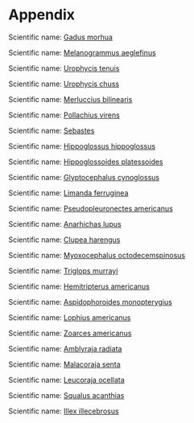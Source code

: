 # Appendix
<!-- This page has been automatically generated: do not edit by hand -->

\index{Morue franche} \index{Atlantic cod} \index{Gadus morhua} 

\index{Gadidae!Gadus morhua} 

Scientific name: [Gadus morhua](http://www.marinespecies.org/aphia.php?p=taxdetails&id=126436) 
 \newline
\begin{minipage}{1.0\textwidth}
 \begin{tabular}{c}
\includegraphics[width=6in]{../Figures-Actual/SS10_IDWMap-biomass.pdf} \\ 
\end{tabular} 
\captionof{figure}{Inverse distance weighted distribution of catch biomass (kg/tow) for Atlantic cod.}
\end{minipage} 

\begin{minipage}{1.0\textwidth}
 \begin{tabular}{c}
\includegraphics[width=1.8in]{../Figures-Actual/SS10_Stratified-biomass.pdf} \\ 
\end{tabular} 
\captionof{figure}{Inverse distance weighted distribution of catch biomass (kg/tow) for Atlantic cod.}
\end{minipage} 

\clearpage

\index{Aiglefin} \index{Haddock} \index{Melanogrammus aeglefinus} 

\index{Gadidae!Melanogrammus aeglefinus} 

Scientific name: [Melanogrammus aeglefinus](http://www.marinespecies.org/aphia.php?p=taxdetails&id=126437) 
 \newline
\begin{minipage}{1.0\textwidth}
 \begin{tabular}{c}
\includegraphics[width=6in]{../Figures-Actual/SS11_IDWMap-biomass.pdf} \\ 
\end{tabular} 
\captionof{figure}{Inverse distance weighted distribution of catch biomass (kg/tow) for Haddock.}
\end{minipage} 

\begin{minipage}{1.0\textwidth}
 \begin{tabular}{c}
\includegraphics[width=1.8in]{../Figures-Actual/SS11_Stratified-biomass.pdf} \\ 
\end{tabular} 
\captionof{figure}{Inverse distance weighted distribution of catch biomass (kg/tow) for Haddock.}
\end{minipage} 

\clearpage

\index{Merluche blanche} \index{White hake} \index{Urophycis tenuis} 

\index{Phycidae!Urophycis tenuis} 

Scientific name: [Urophycis tenuis](http://www.marinespecies.org/aphia.php?p=taxdetails&id=126504) 
 \newline
\begin{minipage}{1.0\textwidth}
 \begin{tabular}{c}
\includegraphics[width=6in]{../Figures-Actual/SS12_IDWMap-biomass.pdf} \\ 
\end{tabular} 
\captionof{figure}{Inverse distance weighted distribution of catch biomass (kg/tow) for White hake.}
\end{minipage} 

\begin{minipage}{1.0\textwidth}
 \begin{tabular}{c}
\includegraphics[width=1.8in]{../Figures-Actual/SS12_Stratified-biomass.pdf} \\ 
\end{tabular} 
\captionof{figure}{Inverse distance weighted distribution of catch biomass (kg/tow) for White hake.}
\end{minipage} 

\clearpage

\index{Merluche écureuil} \index{Red hake} \index{Urophycis chuss} 

\index{Phycidae!Urophycis chuss} 

Scientific name: [Urophycis chuss](http://www.marinespecies.org/aphia.php?p=taxdetails&id=126503) 
 \newline
\begin{minipage}{1.0\textwidth}
 \begin{tabular}{c}
\includegraphics[width=6in]{../Figures-Actual/SS13_IDWMap-biomass.pdf} \\ 
\end{tabular} 
\captionof{figure}{Inverse distance weighted distribution of catch biomass (kg/tow) for Red hake.}
\end{minipage} 

\begin{minipage}{1.0\textwidth}
 \begin{tabular}{c}
\includegraphics[width=1.8in]{../Figures-Actual/SS13_Stratified-biomass.pdf} \\ 
\end{tabular} 
\captionof{figure}{Inverse distance weighted distribution of catch biomass (kg/tow) for Red hake.}
\end{minipage} 

\clearpage

\index{Merlu argenté} \index{Silver hake} \index{Merluccius bilinearis} 

\index{Merlucciidae!Merluccius bilinearis} 

Scientific name: [Merluccius bilinearis](http://www.marinespecies.org/aphia.php?p=taxdetails&id=158962) 
 \newline
\begin{minipage}{1.0\textwidth}
 \begin{tabular}{c}
\includegraphics[width=6in]{../Figures-Actual/SS14_IDWMap-biomass.pdf} \\ 
\end{tabular} 
\captionof{figure}{Inverse distance weighted distribution of catch biomass (kg/tow) for Silver hake.}
\end{minipage} 

\begin{minipage}{1.0\textwidth}
 \begin{tabular}{c}
\includegraphics[width=1.8in]{../Figures-Actual/SS14_Stratified-biomass.pdf} \\ 
\end{tabular} 
\captionof{figure}{Inverse distance weighted distribution of catch biomass (kg/tow) for Silver hake.}
\end{minipage} 

\clearpage

\index{Goberge} \index{Pollock} \index{Pollachius virens} 

\index{Gadidae!Pollachius virens} 

Scientific name: [Pollachius virens](http://www.marinespecies.org/aphia.php?p=taxdetails&id=126441) 
 \newline
\begin{minipage}{1.0\textwidth}
 \begin{tabular}{c}
\includegraphics[width=6in]{../Figures-Actual/SS16_IDWMap-biomass.pdf} \\ 
\end{tabular} 
\captionof{figure}{Inverse distance weighted distribution of catch biomass (kg/tow) for Pollock.}
\end{minipage} 

\begin{minipage}{1.0\textwidth}
 \begin{tabular}{c}
\includegraphics[width=1.8in]{../Figures-Actual/SS16_Stratified-biomass.pdf} \\ 
\end{tabular} 
\captionof{figure}{Inverse distance weighted distribution of catch biomass (kg/tow) for Pollock.}
\end{minipage} 

\clearpage

\index{Sébastes de l'Atlantique} \index{Atlantic redfishes} \index{Sebastes} 

\index{Sebastidae!Sebastes} 

Scientific name: [Sebastes](http://www.marinespecies.org/aphia.php?p=taxdetails&id=126175) 
 \newline
\begin{minipage}{1.0\textwidth}
 \begin{tabular}{c}
\includegraphics[width=6in]{../Figures-Actual/SS23_IDWMap-biomass.pdf} \\ 
\end{tabular} 
\captionof{figure}{Inverse distance weighted distribution of catch biomass (kg/tow) for Atlantic redfishes.}
\end{minipage} 

\begin{minipage}{1.0\textwidth}
 \begin{tabular}{c}
\includegraphics[width=1.8in]{../Figures-Actual/SS23_Stratified-biomass.pdf} \\ 
\end{tabular} 
\captionof{figure}{Inverse distance weighted distribution of catch biomass (kg/tow) for Atlantic redfishes.}
\end{minipage} 

\clearpage

\index{Flétan de l'Atlantique} \index{Atlantic halibut} \index{Hippoglossus hippoglossus} 

\index{Pleuronectidae!Hippoglossus hippoglossus} 

Scientific name: [Hippoglossus hippoglossus](http://www.marinespecies.org/aphia.php?p=taxdetails&id=127138) 
 \newline
\begin{minipage}{1.0\textwidth}
 \begin{tabular}{c}
\includegraphics[width=6in]{../Figures-Actual/SS30_IDWMap-biomass.pdf} \\ 
\end{tabular} 
\captionof{figure}{Inverse distance weighted distribution of catch biomass (kg/tow) for Atlantic halibut.}
\end{minipage} 

\begin{minipage}{1.0\textwidth}
 \begin{tabular}{c}
\includegraphics[width=1.8in]{../Figures-Actual/SS30_Stratified-biomass.pdf} \\ 
\end{tabular} 
\captionof{figure}{Inverse distance weighted distribution of catch biomass (kg/tow) for Atlantic halibut.}
\end{minipage} 

\clearpage

\index{Plie canadienne} \index{American plaice} \index{Hippoglossoides platessoides} 

\index{Pleuronectidae!Hippoglossoides platessoides} 

Scientific name: [Hippoglossoides platessoides](http://www.marinespecies.org/aphia.php?p=taxdetails&id=127137) 
 \newline
\begin{minipage}{1.0\textwidth}
 \begin{tabular}{c}
\includegraphics[width=6in]{../Figures-Actual/SS40_IDWMap-biomass.pdf} \\ 
\end{tabular} 
\captionof{figure}{Inverse distance weighted distribution of catch biomass (kg/tow) for American plaice.}
\end{minipage} 

\begin{minipage}{1.0\textwidth}
 \begin{tabular}{c}
\includegraphics[width=1.8in]{../Figures-Actual/SS40_Stratified-biomass.pdf} \\ 
\end{tabular} 
\captionof{figure}{Inverse distance weighted distribution of catch biomass (kg/tow) for American plaice.}
\end{minipage} 

\clearpage

\index{Plie grise} \index{Witch flounder} \index{Glyptocephalus cynoglossus} 

\index{Pleuronectidae!Glyptocephalus cynoglossus} 

Scientific name: [Glyptocephalus cynoglossus](http://www.marinespecies.org/aphia.php?p=taxdetails&id=127136) 
 \newline
\begin{minipage}{1.0\textwidth}
 \begin{tabular}{c}
\includegraphics[width=6in]{../Figures-Actual/SS41_IDWMap-biomass.pdf} \\ 
\end{tabular} 
\captionof{figure}{Inverse distance weighted distribution of catch biomass (kg/tow) for Witch flounder.}
\end{minipage} 

\begin{minipage}{1.0\textwidth}
 \begin{tabular}{c}
\includegraphics[width=1.8in]{../Figures-Actual/SS41_Stratified-biomass.pdf} \\ 
\end{tabular} 
\captionof{figure}{Inverse distance weighted distribution of catch biomass (kg/tow) for Witch flounder.}
\end{minipage} 

\clearpage

\index{Limande à queue jaune} \index{Yellowtail flounder} \index{Limanda ferruginea} 

\index{Pleuronectidae!Limanda ferruginea} 

Scientific name: [Limanda ferruginea](http://www.marinespecies.org/aphia.php?p=taxdetails&id=158879) 
 \newline
\begin{minipage}{1.0\textwidth}
 \begin{tabular}{c}
\includegraphics[width=6in]{../Figures-Actual/SS42_IDWMap-biomass.pdf} \\ 
\end{tabular} 
\captionof{figure}{Inverse distance weighted distribution of catch biomass (kg/tow) for Yellowtail flounder.}
\end{minipage} 

\begin{minipage}{1.0\textwidth}
 \begin{tabular}{c}
\includegraphics[width=1.8in]{../Figures-Actual/SS42_Stratified-biomass.pdf} \\ 
\end{tabular} 
\captionof{figure}{Inverse distance weighted distribution of catch biomass (kg/tow) for Yellowtail flounder.}
\end{minipage} 

\clearpage

\index{Limande-plie rouge} \index{Winter flounder} \index{Pseudopleuronectes americanus} 

\index{Pleuronectidae!Pseudopleuronectes americanus} 

Scientific name: [Pseudopleuronectes americanus](http://www.marinespecies.org/aphia.php?p=taxdetails&id=158885) 
 \newline
\begin{minipage}{1.0\textwidth}
 \begin{tabular}{c}
\includegraphics[width=6in]{../Figures-Actual/SS43_IDWMap-biomass.pdf} \\ 
\end{tabular} 
\captionof{figure}{Inverse distance weighted distribution of catch biomass (kg/tow) for Winter flounder.}
\end{minipage} 

\begin{minipage}{1.0\textwidth}
 \begin{tabular}{c}
\includegraphics[width=1.8in]{../Figures-Actual/SS43_Stratified-biomass.pdf} \\ 
\end{tabular} 
\captionof{figure}{Inverse distance weighted distribution of catch biomass (kg/tow) for Winter flounder.}
\end{minipage} 

\clearpage

\index{Loup atlantique} \index{Atlantic wolffish} \index{Anarhichas lupus} 

\index{Anarhichadidae!Anarhichas lupus} 

Scientific name: [Anarhichas lupus](http://www.marinespecies.org/aphia.php?p=taxdetails&id=126758) 
 \newline
\begin{minipage}{1.0\textwidth}
 \begin{tabular}{c}
\includegraphics[width=6in]{../Figures-Actual/SS50_IDWMap-biomass.pdf} \\ 
\end{tabular} 
\captionof{figure}{Inverse distance weighted distribution of catch biomass (kg/tow) for Atlantic wolffish.}
\end{minipage} 

\begin{minipage}{1.0\textwidth}
 \begin{tabular}{c}
\includegraphics[width=1.8in]{../Figures-Actual/SS50_Stratified-biomass.pdf} \\ 
\end{tabular} 
\captionof{figure}{Inverse distance weighted distribution of catch biomass (kg/tow) for Atlantic wolffish.}
\end{minipage} 

\clearpage

\index{Hareng de l'Atlantique} \index{Atlantic herring} \index{Clupea harengus} 

\index{Clupeidae!Clupea harengus} 

Scientific name: [Clupea harengus](http://www.marinespecies.org/aphia.php?p=taxdetails&id=126417) 
 \newline
\begin{minipage}{1.0\textwidth}
 \begin{tabular}{c}
\includegraphics[width=6in]{../Figures-Actual/SS60_IDWMap-biomass.pdf} \\ 
\end{tabular} 
\captionof{figure}{Inverse distance weighted distribution of catch biomass (kg/tow) for Atlantic herring.}
\end{minipage} 

\begin{minipage}{1.0\textwidth}
 \begin{tabular}{c}
\includegraphics[width=1.8in]{../Figures-Actual/SS60_Stratified-biomass.pdf} \\ 
\end{tabular} 
\captionof{figure}{Inverse distance weighted distribution of catch biomass (kg/tow) for Atlantic herring.}
\end{minipage} 

\clearpage

\index{Chaboisseau à dix-huit épines} \index{Longhorn sculpin} \index{Myoxocephalus octodecemspinosus} 

\index{Cottidae!Myoxocephalus octodecemspinosus} 

Scientific name: [Myoxocephalus octodecemspinosus](http://www.marinespecies.org/aphia.php?p=taxdetails&id=159520) 
 \newline
\begin{minipage}{1.0\textwidth}
 \begin{tabular}{c}
\includegraphics[width=6in]{../Figures-Actual/SS300_IDWMap-biomass.pdf} \\ 
\end{tabular} 
\captionof{figure}{Inverse distance weighted distribution of catch biomass (kg/tow) for Longhorn sculpin.}
\end{minipage} 

\begin{minipage}{1.0\textwidth}
 \begin{tabular}{c}
\includegraphics[width=1.8in]{../Figures-Actual/SS300_Stratified-biomass.pdf} \\ 
\end{tabular} 
\captionof{figure}{Inverse distance weighted distribution of catch biomass (kg/tow) for Longhorn sculpin.}
\end{minipage} 

\clearpage

\index{Faux-trigle armé} \index{Moustache sculpin} \index{Triglops murrayi} 

\index{Cottidae!Triglops murrayi} 

Scientific name: [Triglops murrayi](http://www.marinespecies.org/aphia.php?p=taxdetails&id=127205) 
 \newline
\begin{minipage}{1.0\textwidth}
 \begin{tabular}{c}
\includegraphics[width=6in]{../Figures-Actual/SS304_IDWMap-biomass.pdf} \\ 
\end{tabular} 
\captionof{figure}{Inverse distance weighted distribution of catch biomass (kg/tow) for Moustache sculpin.}
\end{minipage} 

\begin{minipage}{1.0\textwidth}
 \begin{tabular}{c}
\includegraphics[width=1.8in]{../Figures-Actual/SS304_Stratified-biomass.pdf} \\ 
\end{tabular} 
\captionof{figure}{Inverse distance weighted distribution of catch biomass (kg/tow) for Moustache sculpin.}
\end{minipage} 

\clearpage

\index{Hémitriptère atlantique} \index{Sea raven} \index{Hemitripterus americanus} 

\index{Hemitripteridae!Hemitripterus americanus} 

Scientific name: [Hemitripterus americanus](http://www.marinespecies.org/aphia.php?p=taxdetails&id=159518) 
 \newline
\begin{minipage}{1.0\textwidth}
 \begin{tabular}{c}
\includegraphics[width=6in]{../Figures-Actual/SS320_IDWMap-biomass.pdf} \\ 
\end{tabular} 
\captionof{figure}{Inverse distance weighted distribution of catch biomass (kg/tow) for Sea raven.}
\end{minipage} 

\begin{minipage}{1.0\textwidth}
 \begin{tabular}{c}
\includegraphics[width=1.8in]{../Figures-Actual/SS320_Stratified-biomass.pdf} \\ 
\end{tabular} 
\captionof{figure}{Inverse distance weighted distribution of catch biomass (kg/tow) for Sea raven.}
\end{minipage} 

\clearpage

\index{Poisson-alligator atlantique} \index{Alligatorfish} \index{Aspidophoroides monopterygius} 

\index{Agonidae!Aspidophoroides monopterygius} 

Scientific name: [Aspidophoroides monopterygius](http://www.marinespecies.org/aphia.php?p=taxdetails&id=159459) 
 \newline
\begin{minipage}{1.0\textwidth}
 \begin{tabular}{c}
\includegraphics[width=6in]{../Figures-Actual/SS340_IDWMap-biomass.pdf} \\ 
\end{tabular} 
\captionof{figure}{Inverse distance weighted distribution of catch biomass (kg/tow) for Alligatorfish.}
\end{minipage} 

\begin{minipage}{1.0\textwidth}
 \begin{tabular}{c}
\includegraphics[width=1.8in]{../Figures-Actual/SS340_Stratified-biomass.pdf} \\ 
\end{tabular} 
\captionof{figure}{Inverse distance weighted distribution of catch biomass (kg/tow) for Alligatorfish.}
\end{minipage} 

\clearpage

\index{Baudroie d'Amérique} \index{Monkfish} \index{Lophius americanus} 

\index{Lophiidae!Lophius americanus} 

Scientific name: [Lophius americanus](http://www.marinespecies.org/aphia.php?p=taxdetails&id=159184) 
 \newline
\begin{minipage}{1.0\textwidth}
 \begin{tabular}{c}
\includegraphics[width=6in]{../Figures-Actual/SS400_IDWMap-biomass.pdf} \\ 
\end{tabular} 
\captionof{figure}{Inverse distance weighted distribution of catch biomass (kg/tow) for Monkfish.}
\end{minipage} 

\begin{minipage}{1.0\textwidth}
 \begin{tabular}{c}
\includegraphics[width=1.8in]{../Figures-Actual/SS400_Stratified-biomass.pdf} \\ 
\end{tabular} 
\captionof{figure}{Inverse distance weighted distribution of catch biomass (kg/tow) for Monkfish.}
\end{minipage} 

\clearpage

\index{Loquette d'Amérique} \index{Ocean pout} \index{Zoarces americanus} 

\index{Zoarcidae!Zoarces americanus} 

Scientific name: [Zoarces americanus](http://www.marinespecies.org/aphia.php?p=taxdetails&id=159267) 
 \newline
\begin{minipage}{1.0\textwidth}
 \begin{tabular}{c}
\includegraphics[width=6in]{../Figures-Actual/SS640_IDWMap-biomass.pdf} \\ 
\end{tabular} 
\captionof{figure}{Inverse distance weighted distribution of catch biomass (kg/tow) for Ocean pout.}
\end{minipage} 

\begin{minipage}{1.0\textwidth}
 \begin{tabular}{c}
\includegraphics[width=1.8in]{../Figures-Actual/SS640_Stratified-biomass.pdf} \\ 
\end{tabular} 
\captionof{figure}{Inverse distance weighted distribution of catch biomass (kg/tow) for Ocean pout.}
\end{minipage} 

\clearpage

\index{Raie épineuse} \index{Thorny skate} \index{Amblyraja radiata} 

\index{Rajidae!Amblyraja radiata} 

Scientific name: [Amblyraja radiata](http://www.marinespecies.org/aphia.php?p=taxdetails&id=105865) 
 \newline
\begin{minipage}{1.0\textwidth}
 \begin{tabular}{c}
\includegraphics[width=6in]{../Figures-Actual/SS201_IDWMap-biomass.pdf} \\ 
\end{tabular} 
\captionof{figure}{Inverse distance weighted distribution of catch biomass (kg/tow) for Thorny skate.}
\end{minipage} 

\begin{minipage}{1.0\textwidth}
 \begin{tabular}{c}
\includegraphics[width=1.8in]{../Figures-Actual/SS201_Stratified-biomass.pdf} \\ 
\end{tabular} 
\captionof{figure}{Inverse distance weighted distribution of catch biomass (kg/tow) for Thorny skate.}
\end{minipage} 

\clearpage

\index{Raie lisse} \index{Smooth skate} \index{Malacoraja senta} 

\index{Rajidae!Malacoraja senta} 

Scientific name: [Malacoraja senta](http://www.marinespecies.org/aphia.php?p=taxdetails&id=158554) 
 \newline
\begin{minipage}{1.0\textwidth}
 \begin{tabular}{c}
\includegraphics[width=6in]{../Figures-Actual/SS202_IDWMap-biomass.pdf} \\ 
\end{tabular} 
\captionof{figure}{Inverse distance weighted distribution of catch biomass (kg/tow) for Smooth skate.}
\end{minipage} 

\begin{minipage}{1.0\textwidth}
 \begin{tabular}{c}
\includegraphics[width=1.8in]{../Figures-Actual/SS202_Stratified-biomass.pdf} \\ 
\end{tabular} 
\captionof{figure}{Inverse distance weighted distribution of catch biomass (kg/tow) for Smooth skate.}
\end{minipage} 

\clearpage

\index{Raie tachetée} \index{Winter skate} \index{Leucoraja ocellata} 

\index{Rajidae!Leucoraja ocellata} 

Scientific name: [Leucoraja ocellata](http://www.marinespecies.org/aphia.php?p=taxdetails&id=158553) 
 \newline
\begin{minipage}{1.0\textwidth}
 \begin{tabular}{c}
\includegraphics[width=6in]{../Figures-Actual/SS204_IDWMap-biomass.pdf} \\ 
\end{tabular} 
\captionof{figure}{Inverse distance weighted distribution of catch biomass (kg/tow) for Winter skate.}
\end{minipage} 

\begin{minipage}{1.0\textwidth}
 \begin{tabular}{c}
\includegraphics[width=1.8in]{../Figures-Actual/SS204_Stratified-biomass.pdf} \\ 
\end{tabular} 
\captionof{figure}{Inverse distance weighted distribution of catch biomass (kg/tow) for Winter skate.}
\end{minipage} 

\clearpage

\index{Aiguillat commun} \index{Picked dogfish} \index{Squalus acanthias} 

\index{Squalidae!Squalus acanthias} 

Scientific name: [Squalus acanthias](http://www.marinespecies.org/aphia.php?p=taxdetails&id=105923) 
 \newline
\begin{minipage}{1.0\textwidth}
 \begin{tabular}{c}
\includegraphics[width=6in]{../Figures-Actual/SS220_IDWMap-biomass.pdf} \\ 
\end{tabular} 
\captionof{figure}{Inverse distance weighted distribution of catch biomass (kg/tow) for Picked dogfish.}
\end{minipage} 

\begin{minipage}{1.0\textwidth}
 \begin{tabular}{c}
\includegraphics[width=1.8in]{../Figures-Actual/SS220_Stratified-biomass.pdf} \\ 
\end{tabular} 
\captionof{figure}{Inverse distance weighted distribution of catch biomass (kg/tow) for Picked dogfish.}
\end{minipage} 

\clearpage

\index{Encornet rouge nordique} \index{Northern shortfin squid} \index{Illex illecebrosus} 

\index{Ommastrephidae!Illex illecebrosus} 

Scientific name: [Illex illecebrosus](http://www.marinespecies.org/aphia.php?p=taxdetails&id=153087) 
 \newline
\begin{minipage}{1.0\textwidth}
 \begin{tabular}{c}
\includegraphics[width=6in]{../Figures-Actual/SS4511_IDWMap-biomass.pdf} \\ 
\end{tabular} 
\captionof{figure}{Inverse distance weighted distribution of catch biomass (kg/tow) for Northern shortfin squid.}
\end{minipage} 

\begin{minipage}{1.0\textwidth}
 \begin{tabular}{c}
\includegraphics[width=1.8in]{../Figures-Actual/SS4511_Stratified-biomass.pdf} \\ 
\end{tabular} 
\captionof{figure}{Inverse distance weighted distribution of catch biomass (kg/tow) for Northern shortfin squid.}
\end{minipage} 

\clearpage

\printindex 

